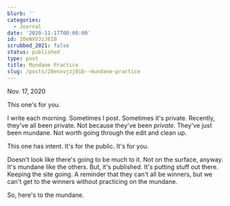 ```yaml
---
blurb: ''
categories:
  - Journal
date: '2020-11-17T00:00:00'
id: 20eNXVJzJ8IB
scrubbed_2021: false
status: published
type: post
title: Mundane Practice
slug: /posts/20enxvjzj8ib--mundane-practice
---
```


Nov. 17, 2020

This one's for you. 

I write each morning. Sometimes I post. Sometimes it's private. Recently, they've all been private. Not because they've been _private_. They've just been mundane. Not worth going through the edit and clean up. 

This one has intent. It's for the public. It's for you. 

Doesn't look like there's going to be much to it. Not on the surface, anyway. It's mundane like the others. But, it's published. It's putting stuff out there. Keeping the site going. A reminder that they can't all be winners, but we can't get to the winners without practicing on the mundane.

So, here's to the mundane.
